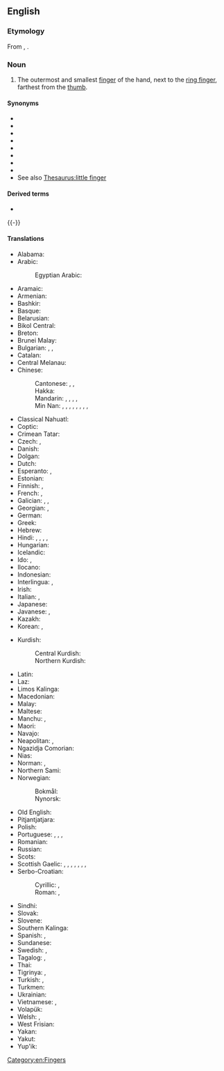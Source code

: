 {{also|little-finger}}
==English==
{{picdic
|image=Paume de main.jpeg
|width=310
|labels=
{{picdiclabel|en|color=white|fontsize=18|posx=100|posy=179|link=palm}}
{{picdiclabel|en|color=white|fontsize=12|posx= 20|posy=200|link=wrist|align=left}}
{{picdiclabel|en|color=white|fontsize=12|posx= 90|posy= 70|link=thumb}}
{{picdiclabel|en|color=white|fontsize=12|posx=200|posy=125|link=index finger}}
{{picdiclabel|en|color=white|fontsize=12|posx=225|posy=160|link=middle finger}}
{{picdiclabel|en|color=white|fontsize=12|posx=220|posy=205|link=ring finger}}
{{picdiclabel|en|color=white|fontsize=18|posx=200|posy=245|link=little finger}}
{{picdiclabel|en|color=white|fontsize=18|posx=200|posy=265|link=pinky|altlink=(pinky)}}
|detail1=Click on labels in the image
|detail2=
{{picdicimg|en|image=Paume de main.jpeg|link=hand}}
}}

===Etymology===
From {{inh|en|enm|litile fynge}}, {{m|enm|litil fyngir}}.

===Noun===
{{en-noun}}

# The outermost and smallest [[finger]] of the hand, next to the [[ring finger]], farthest from the [[thumb]].

====Synonyms====
* {{l|en|auricular}}
* {{l|en|digit V}}
* {{l|en|ear-finger}}
* {{l|en|fifth digit}}
* {{l|en|fourth finger}}
* {{l|en|mercurial finger}}
* {{l|en|pinkie}}
* {{l|en|pinkie finger}}
* See also [[Thesaurus:little finger]]

====Derived terms====
* {{l|en|wrap around one's little finger}}

{{-}}

====Translations====
{{trans-top|outermost and smallest finger of the hand}}
* Alabama: {{t|akz|ilbochòosi}}
* Arabic: {{t|ar|خِنْصِر|m}}
*: Egyptian Arabic: {{t|arz|خنصر|m|tr=ḵinṣar|sc=Arab}}
* Aramaic: {{t|arc|ܚܨܪܐ|m|tr=ḥeṣrāʾ|sc=Hebr}}
* Armenian: {{t+|hy|ճկույթ}}
* Bashkir: {{t|ba|сәтәкәй}}
* Basque: {{t|eu|atxiki}}
* Belarusian: {{t|be|мязі́нец|m}}
* Bikol Central: {{t+|bcl|gigis}}
* Breton: {{t+|br|biz-bihan|m}}
* Brunei Malay: {{t|kxd|jari kalingking}}
* Bulgarian: {{t+|bg|ку́тре|n}}, {{t|bg|ма́лък пръ́ст|m}}, {{t|bg|мале́шка|f}}
* Catalan: {{t+|ca|dit petit|m}}
* Central Melanau: {{t|mel|tujok ingeh}}
* Chinese:
*: Cantonese: {{t|yue|小指|tr=siu2 zi2}}, {{t|yue|手指尾|tr=sau2 zi2 mei5-1}}, {{t|yue|尾指|tr=mei5-1 zi2}}
*: Hakka: {{t|hak|手指尾|tr=sú-chṳ́-mî, sú-chí-mî}}
*: Mandarin: {{t+|cmn|小指|tr=xiǎozhǐ|sc=Hani}}, {{t+|cmn|小拇指|tr=xiǎomǔzhǐ}}, {{t|cmn|小拇哥|tr=xiǎomǔgē}} {{q|slang}}, {{t|cmn|小手指|tr=xiǎoshǒuzhǐ}} {{q|rare}}, {{t+|cmn|尾指|tr=wěizhǐ}}
*: Min Nan: {{t+|nan|尾指|tr=bóe-cháiⁿ, bé-cháiⁿ}}, {{t|nan|尾指仔|tr=bóe-cháiⁿ-á, bé-cháiⁿ-á}}, {{t|nan|尾指指|tr=bóe-chéng-cháiⁿ, bé-chéng-cháiⁿ}}, {{t|nan|尾指指仔|tr=bóe-chéng-cháiⁿ-á, bé-chéng-cháiⁿ-á}}, {{t|nan|煞尾指|tr=soah-bóe-cháiⁿ}}, {{t|nan|尾指頭仔}}, {{t|nan|尾指头仔|tr=bóe-chéng-thâu-á}}, {{t|nan|尾抅仔|tr=bé-niuh--á}}, {{t|nan|不吉|tr=put-kiat}}
* Classical Nahuatl: {{t|nci|mahpiltōntli}}
* Coptic: {{t|cop|ⲥⲁⲗⲟⲩⲡⲓⲛ|m}}
* Crimean Tatar: {{t|crh|kiçik parmaq}}
* Czech: {{t+|cs|malík|m}}, {{t+|cs|malíček|m}}
* Danish: {{t+|da|lillefinger}}
* Dolgan: {{t|dlg|ылгын чөмүйэ|tr=ılgın çömüye}}
* Dutch: {{t+|nl|pink|m}}
* Esperanto: {{t|eo|malgranda fingro}}, {{t+|eo|etfingro}}
* Estonian: {{t|et|väike sõrm}}
* Finnish: {{t+|fi|pikkusormi}}, {{t+|fi|pikkurilli}}
* French: {{t+|fr|petit doigt|m}}, {{t+|fr|auriculaire|m}}
* Galician: {{t+|gl|maimiño|m}}, {{t|gl|molecrín|m}}, {{t|gl|velleco|m}}
* Georgian: {{t|ka|ნეკი}}, {{t|ka|ნეკა თითი|sc=Geor}}
* German: {{t+|de|kleiner Finger|m}}
* Greek: {{t+|el|μικρός|m}}
* Hebrew: {{t+|he|זרת|f|tr=zéret|sc=Hebr}}
* Hindi: {{t|hi|कानी उँगली|f}}, {{t+|hi|कानी|f}}, {{t+|hi|छिगुनी|f}}, {{t+|hi|कनिष्ठिका|f}}, {{t+|hi|कनिष्ठा|f}}
* Hungarian: {{t+|hu|kisujj}}
* Icelandic: {{t+|is|litlifingur|m}}
* Ido: {{t+|io|mikrafingro}}, {{t+|io|orelofingro}}
* Ilocano: {{t|ilo|kikit}}
* Indonesian: {{t+|id|jari kelingking}}
* Interlingua: {{t|ia|digito auricular}}, {{t|ia|auricular}}
* Irish: {{t|ga|méar bheag|f}}
* Italian: {{t+|it|mignolo|m}}, {{t|it|dito mignolo|m}}
* Japanese: {{t+|ja|小指|tr=こゆび, koyubi|sc=Jpan}}
* Javanese: {{t+|jv|jenthik}}, {{t+|jv|klingking}}
* Kazakh: {{t|kk|шынашақ}}
* Korean: {{t+|ko|새끼손가락}}, {{t+|ko|소지(小指)}}
{{trans-mid}}
* Kurdish:
*: Central Kurdish: {{t|ckb|تووتە}}
*: Northern Kurdish: {{t|kmr|qilîçk|f}}
* Latin: {{t|la|digitulus|m}}
* Laz: {{t|lzz|წულუ კითი}}
* Limos Kalinga: {{t|kmk|pasengsengket}}
* Macedonian: {{t|mk|мал пр́ст|m}}
* Malay: {{t+|ms|jari kelengkeng}}
* Maltese: {{t|mt|saba’ żgħir|m}}
* Manchu: {{t|mnc|ᡶᡳᠶᠠᠩᡤᡡ ᠰᡳᠮᡥᡠᠨ}}, {{t|mnc|ᡶᡳᠶᠠᠩᡤᡡ}}
* Maori: {{t|mi|kōiti}}
* Navajo: {{t|nv|áláyáázh}}
* Neapolitan: {{t|nap|mignulìllo|m}}, {{t|nap|dito piccerillo|m}}
* Ngazidja Comorian: {{t|zdj|shaya sha ntsa|c7|c8}}
* Nias: {{t+|nia|turu siakhi}}
* Norman: {{t|nrf|p'tit dé|m}} {{qualifier|Jersey}}, {{t|nrf|p'tit quérouin|m}} {{qualifier|Guernsey}}
* Northern Sami: {{t|se|čelččen}}
* Norwegian:
*: Bokmål: {{t|nb|lillefinger|m}}
*: Nynorsk: {{t|nn|veslefinger|m}}
* Old English: {{t|ang|lȳtel finger|m}}
* Pitjantjatjara: {{t|pjt|maṟa ngaḻi}}
* Polish: {{t+|pl|mały palec|m-in}}
* Portuguese: {{t+|pt|dedo mínimo|m}}, {{t+|pt|mínimo|m}}, {{t+|pt|dedo auricular|m}}, {{qualifier|Brazil}} {{t+|pt|mindinho|m}}
* Romanian: {{t|ro|deget mic|n}}
* Russian: {{t+|ru|мизи́нец|m}}
* Scots: {{t|sco|pinkie}}
* Scottish Gaelic: {{t|gd|lùdag|f}}, {{t|gd|luad|m}}, {{t|gd|corra-mheur|f}}, {{t|gd|gilceag|f}}, {{t|gd|lùidean|m}}, {{t|gd|brideagaidh|f}}, {{t|gd|cuisteag|f}}, {{t|gd|lùdan|m}}
* Serbo-Croatian:
*: Cyrillic: {{t|sh|мали прст|m}}, {{t|sh|малић|m}}
*: Roman: {{t|sh|mali prst|m}}, {{t+|sh|malić|m}}
* Sindhi: {{t|sd|چِيچَ|f}}
* Slovak: {{t+|sk|malíček|m}}
* Slovene: {{t+|sl|mezinec|m}}
* Southern Kalinga: {{t|ksc|paiing}}
* Spanish: {{t|es|dedo meñique|m}}, {{t+|es|meñique|m}}
* Sundanese: {{t+|su|cingir}}
* Swedish: {{t+|sv|lillfinger}}, {{t+|sv|lilltå}}
* Tagalog: {{t|tl|kalingkingan}}, {{t|tl|hinliliit}}
* Thai: {{t+|th|นิ้วก้อย}}
* Tigrinya: {{t|ti|ሕንጥሊቶ}}, {{t|ti|ሕንጥል ሕንጥሊቶ}}
* Turkish: {{t+|tr|serçe parmak}}, {{t+|tr|küçük parmak}}
* Turkmen: {{t|tk|külembike}}
* Ukrainian: {{t|uk|мізи́нець|m}}
* Vietnamese: {{t+|vi|ngón út}}, {{t+|vi|ngón tay út}}
* Volapük: {{t+|vo|rikül}}
* Welsh: {{t|cy|bys bach|m}}, {{t|cy|clustfys|m}}
* West Frisian: {{t|fy|pink}}
* Yakan: {{t|yka|kingking}}
* Yakut: {{t|sah|ылгын-чыгыйа}}
* Yup'ik: {{t|esu|iqelquq}}
{{trans-bottom}}

[[Category:en:Fingers]]